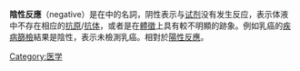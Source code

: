 {{unreferenced|time=2015-05-04T08:35:20+00:00}}
'''陰性反應'''（negative）是在{{le|医学检查|Medical test}}中的名詞，阴性表示与[[试剂|试剂]]没有发生反应，表示体液中不存在相应的[[抗原|抗原]]/[[抗体|抗体]]，或者是在[[體徵|體徵]]上具有較不明顯的跡象。例如乳癌的[[疾病篩檢|疾病篩檢]]結果是陰性，表示未檢測乳癌。相對於[[陽性反應|陽性反應]]。
{{醫學小作品}}
[[Category:医学|Category:医学]]